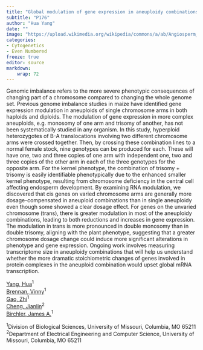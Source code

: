 ```yaml
---
title: "Global modulation of gene expression in aneuploidy combinations in maize"
subtitle: "P176"
author: "Hua Yang"
date: ""
image: "https://upload.wikimedia.org/wikipedia/commons/a/ab/Angiosperm_Morphology_The_Closed_and_Collateral_Vascular_Bundle_in_Zea_%2837215761790%29.jpg"
categories: 
- Cytogenetics
- Even Numbered
freeze: true
editor: source
markdown: 
    wrap: 72
---
```


Genomic imbalance refers to the more severe phenotypic consequences of changing part of a chromosome compared to changing the whole genome set. Previous genome imbalance studies in maize have identified gene expression modulation in aneuploids of single chromosome arms in both haploids and diploids. The modulation of gene expression in more complex aneuploids, e.g. monosomy of one arm and trisomy of another, has not been systematically studied in any organism. In this study, hyperploid heterozygotes of B-A translocations involving two different chromosome arms were crossed together. Then, by crossing these combination lines to a normal female stock, nine genotypes can be produced for each. These will have one, two and three copies of one arm with independent one, two and three copies of the other arm in each of the three genotypes for the opposite arm. For the kernel phenotype, the combination of trisomy + trisomy is easily identifiable phenotypically due to the enhanced smaller kernel phenotype, resulting from chromosome deficiency in the central cell affecting endosperm development. By examining RNA modulation, we discovered that cis genes on varied chromosome arms are generally more dosage-compensated in aneuploid combinations than in single aneuploidy even though some showed a clear dosage effect. For genes on the unvaried chromosome (trans), there is greater modulation in most of the aneuploidy combinations, leading to both reductions and increases in gene expression. The modulation in trans is more pronounced in double monosomy than in double trisomy, aligning with the plant phenotype, suggesting that a greater chromosome dosage change could induce more significant alterations in phenotype and gene expression. Ongoing work involves measuring transcriptome size in aneuploidy combinations that will help us understand whether the more dramatic stoichiometric changes of genes involved in protein complexes in the aneuploid combination would upset global mRNA transcription.

<a href='mailto:yanghu@missouri.edu'>Yang, Hua</a><sup>1</sup><br><a href='mailto:vab2d6@mail.missouri.edu'>Brennan, Vinny</a><sup>1</sup><br><a href='mailto:gaoz@missouri.edu'>Gao, Zhi</a><sup>1</sup><br><a href='mailto:chengji@missouri.edu'>Cheng, Jianlin</a><sup>2</sup><br><a href='mailto:birchlerj@missouri.edu'>Birchler, James A.</a><sup>1</sup><br>

<sup>1</sup>Division of Biological Sciences, University of Missouri, Columbia, MO 65211<br><sup>2</sup>Department of Electrical Engineering and Computer Science, University of Missouri, Columbia, MO 65211<br>